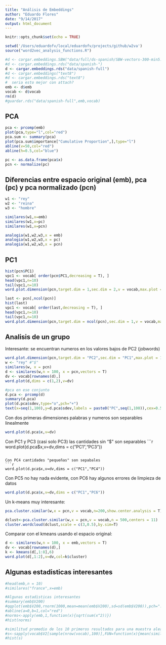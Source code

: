 ```yaml
---
title: "Análisis de Embeddings"
author: "Eduardo Flores"
date: "9/14/2017"
output: html_document
---
```


```r
knitr::opts_chunk$set(echo = TRUE)

setwd('/Users/eduardofv/local/eduardofv/projects/github/w2va')
source("word2vec_analysis_functions.R")

#d <- cargar.embeddings.SBW("data/full/ds-spanish/SBW-vectors-300-min5.txt")
#d <- cargar.embeddings.rds("data/spanish-")
d <- cargar.embeddings.rds("data/spanish-full")
#d <- cargar.embeddings("text8")
#d <- cargar.embeddings.rds("text8")
#  seria esto mejor con attach?
emb <- d$emb
vocab <- d$vocab
rm(d)
#guardar.rds("data/spanish-full",emb,vocab)
```

## PCA

```r
pca <- prcomp(emb)
plot(pca,type="l",col="red")
pca.sum <- summary(pca)
plot(pca.sum$importance["Cumulative Proportion",],type="l")
abline(v=50,col="red")
abline(h=0.5,col="blue")

pc <- as.data.frame(pca$x)
pcn <- normalize(pc)

```

## Diferencias entre espacio original (emb), pca (pc) y pca normalizado (pcn)

```r
w1 <- "rey"
w2 <- "reina"
w3 <- "hombre"

similares(w1,x=emb)
similares(w1,x=pc)
similares(w1,x=pcn)

analogia(w1,w2,w3,x = emb)
analogia(w1,w2,w3,x = pc)
analogia(w1,w2,w3,x = pcn)
```

## PC1

```r
hist(pcn$PC1)
vpc1 <- vocab[ order(pcn$PC1,decreasing = T), ]
head(vpc1,n=10)
tail(vpc1,n=10)
word.plot.dimension(pcn,target.dim = 1,sec.dim = 2,v = vocab,max.plot = 25)

last <- pcn[,ncol(pcn)]
hist(last)
vpc1 <- vocab[ order(last,decreasing = T), ]
head(vpc1,n=10)
tail(vpc1,n=10)
word.plot.dimension(pcn,target.dim = ncol(pcn),sec.dim = 1,v = vocab,max.plot = 25)
```

## Analisis de un grupo

Interesante: se encuentran numeros en los valores bajos de PC2 (jobwords)
```r
word.plot.dimension(pcn,target.dim = "PC2",sec.dim = "PC1",max.plot = 10)
w <- "rey" #"$" 
similares(w, x = pcn)
d <- similares(w,n = 100, x = pcn,vectors = T)
dv <- vocab[rownames(d),]
word.plot(d,dims = c(1,2),v=dv)

#pca en ese conjunto
d.pca <- prcomp(d)
summary(d.pca)
plot(d.pca$sdev,type="o",pch="+")
text(x=seq(1,100),y=d.pca$sdev,labels = paste0("PC",seq(1,100)),cex=0.5,pos=4)

```

Con dos primeras dimensiones palabras y numeros son separables linealmente 
```r
word.plot(d.pca$x,v=dv)
```

Con PC1 y PC3 (casi solo PC3) las cantidades sin "$" son separables
```r
word.plot(d.pca$x,v=dv,dims = c("PC1","PC3"))
```

Con PC4 cantidades "pequeñas" son sepabales
```r
word.plot(d.pca$x,v=dv,dims = c("PC1","PC4"))
```

Con PC5 no hay nada evidente, con PC6 hay algunos errores de limpieza de datos
```r
word.plot(d.pca$x,v=dv,dims = c("PC1","PC6"))
```

Un k-means muy interesante:
```r
pca.cluster.similar(w,x = pcn,v = vocab,n=200,show.center.analysis = T)

dclust<-pca.cluster.similar(w,x = pcn,v = vocab,n = 500,centers = 11)
cluster.wordcloud(dclust,scale = c(3,0.5),by.sim=T)
```

Comparar con el kmeans usando el espacio original:
```r
d <- similares(w,n = 100, x = emb,vectors = T)
dv <- vocab[rownames(d),]
k <- kmeans(d[,1:8],6)
word.plot(d[,1:2],v=dv,col=k$cluster)

```



## Algunas estadisticas interesantes
```r
#head(emb,n = 10)
#similares("france",x=emb)

#Algunas estadisticas interesantes
#summary(emb$V200)
#qqplot(emb$V200,rnorm(1000,mean=mean(emb$V200),sd=sd(emb$V200)),pch=".")
#abline(a=0,b=1,col="red")
#norms<-apply(emb,1,function(x){sqrt(sum(x^2))})
#hist(norms)

#similitud promedio de los 10 primeros resultados para una muestra aleatoria de 100 palabras
#s<-sapply(vocab$V2[sample(nrow(vocab),100)],FUN=function(x){mean(similares(x)$cos.sim)})
#hist(s)



```


